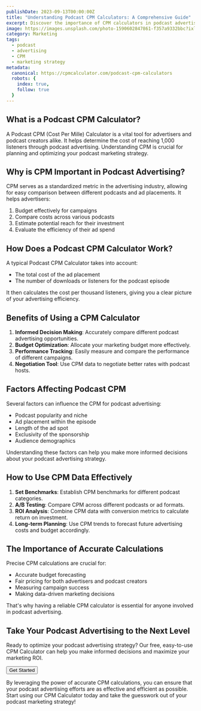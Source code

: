 ```yaml
---
publishDate: 2023-09-13T00:00:00Z
title: "Understanding Podcast CPM Calculators: A Comprehensive Guide"
excerpt: Discover the importance of CPM calculators in podcast advertising and how they can optimize your marketing strategy.
image: https://images.unsplash.com/photo-1590602847861-f357a9332bbc?ixlib=rb-4.0.3&ixid=M3wxMjA3fDB8MHxwaG90by1wYWdlfHx8fGVufDB8fHx8fA%3D%3D&auto=format&fit=crop&w=1650&q=80
category: Marketing
tags:
  - podcast
  - advertising
  - CPM
  - marketing strategy
metadata:
  canonical: https://cpmcalculator.com/podcast-cpm-calculators
  robots: {
    index: true,
    follow: true
  }
---
```



## What is a Podcast CPM Calculator?

A Podcast CPM (Cost Per Mille) Calculator is a vital tool for advertisers and podcast creators alike. It helps determine the cost of reaching 1,000 listeners through podcast advertising. Understanding CPM is crucial for planning and optimizing your podcast marketing strategy.

## Why is CPM Important in Podcast Advertising?

CPM serves as a standardized metric in the advertising industry, allowing for easy comparison between different podcasts and ad placements. It helps advertisers:

1. Budget effectively for campaigns
2. Compare costs across various podcasts
3. Estimate potential reach for their investment
4. Evaluate the efficiency of their ad spend

## How Does a Podcast CPM Calculator Work?

A typical Podcast CPM Calculator takes into account:

- The total cost of the ad placement
- The number of downloads or listeners for the podcast episode

It then calculates the cost per thousand listeners, giving you a clear picture of your advertising efficiency.

## Benefits of Using a CPM Calculator

1. **Informed Decision Making**: Accurately compare different podcast advertising opportunities.
2. **Budget Optimization**: Allocate your marketing budget more effectively.
3. **Performance Tracking**: Easily measure and compare the performance of different campaigns.
4. **Negotiation Tool**: Use CPM data to negotiate better rates with podcast hosts.

## Factors Affecting Podcast CPM

Several factors can influence the CPM for podcast advertising:

- Podcast popularity and niche
- Ad placement within the episode
- Length of the ad spot
- Exclusivity of the sponsorship
- Audience demographics

Understanding these factors can help you make more informed decisions about your podcast advertising strategy.

## How to Use CPM Data Effectively

1. **Set Benchmarks**: Establish CPM benchmarks for different podcast categories.
2. **A/B Testing**: Compare CPM across different podcasts or ad formats.
3. **ROI Analysis**: Combine CPM data with conversion metrics to calculate return on investment.
4. **Long-term Planning**: Use CPM trends to forecast future advertising costs and budget accordingly.

## The Importance of Accurate Calculations

Precise CPM calculations are crucial for:

- Accurate budget forecasting
- Fair pricing for both advertisers and podcast creators
- Measuring campaign success
- Making data-driven marketing decisions

That's why having a reliable CPM calculator is essential for anyone involved in podcast advertising.

## Take Your Podcast Advertising to the Next Level

Ready to optimize your podcast advertising strategy? Our free, easy-to-use CPM Calculator can help you make informed decisions and maximize your marketing ROI.

<div class="text-center mt-8">
  <Button  href="/" class="btn-primary bg-blue-500 ">Get Started</Button>
</div>

By leveraging the power of accurate CPM calculations, you can ensure that your podcast advertising efforts are as effective and efficient as possible. Start using our CPM Calculator today and take the guesswork out of your podcast marketing strategy!
